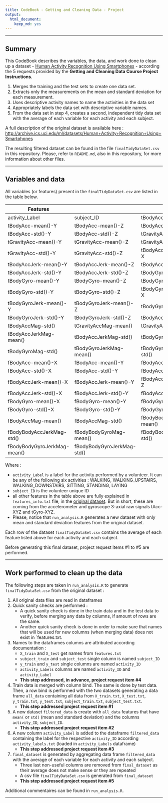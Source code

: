 ```yaml
---
title: CodeBook - Getting and Cleaning Data - Project
output: 
  html_document:
    keep_md: yes
---
```


---

## Summary

This CodeBook describes the variables, the data, and work done to clean up a dataset - [Human Activity Recognition Using Smartphones](https://d396qusza40orc.cloudfront.net/getdata%2Fprojectfiles%2FUCI%20HAR%20Dataset.zip ) - according the 5 requests provided by the **Getting and Cleaning Data Course Project Instructions**.

1. Merges the training and the test sets to create one data set.
2. Extracts only the measurements on the mean and standard deviation for each measurement. 
3. Uses descriptive activity names to name the activities in the data set
4. Appropriately labels the data set with descriptive variable names. 
5. From the data set in step 4, creates a second, independent tidy data set with the average of each variable for each activity and each subject.

A full description of the original dataset is available here :
<http://archive.ics.uci.edu/ml/datasets/Human+Activity+Recognition+Using+Smartphones>

The resulting filtered dataset can be found in the file `finalTidyDataSet.csv` in this repository. Please, refer to `README.md`, also in this repository, for more information about other files.

---

## Variables and data
All variables (or features) present in the `finalTidyDataSet.csv` are listed in the table below.

| Features                    |                             |                            | 
|-----------------------------|-----------------------------|----------------------------|
| activity_Label              | subject_ID                  | tBodyAcc-mean()-X          | 
| tBodyAcc-mean()-Y           | tBodyAcc-mean()-Z           | tBodyAcc-std()-X           |    
| tBodyAcc-std()-Y            | tBodyAcc-std()-Z            | tGravityAcc-mean()-X       |  
| tGravityAcc-mean()-Y        | tGravityAcc-mean()-Z        | tGravityAcc-std()-X        |  
| tGravityAcc-std()-Y         | tGravityAcc-std()-Z         | tBodyAccJerk-mean()-X      |
| tBodyAccJerk-mean()-Y       | tBodyAccJerk-mean()-Z       | tBodyAccJerk-std()-X       |  
| tBodyAccJerk-std()-Y        | tBodyAccJerk-std()-Z        | tBodyGyro-mean()-X         |  
| tBodyGyro-mean()-Y          | tBodyGyro-mean()-Z          | tBodyGyro-std()-X          |  
| tBodyGyro-std()-Y           | tBodyGyro-std()-Z           | tBodyGyroJerk-mean()-X     |  
| tBodyGyroJerk-mean()-Y      | tBodyGyroJerk-mean()-Z      | tBodyGyroJerk-std()-X      |   
| tBodyGyroJerk-std()-Y       | tBodyGyroJerk-std()-Z       | tBodyAccMag-mean()         |   
| tBodyAccMag-std()           | tGravityAccMag-mean()       | tGravityAccMag-std()       |   
| tBodyAccJerkMag-mean()      | tBodyAccJerkMag-std()       | tBodyGyroMag-mean()        |   
| tBodyGyroMag-std()          | tBodyGyroJerkMag-mean()     | tBodyGyroJerkMag-std()     |   
| fBodyAcc-mean()-X           | fBodyAcc-mean()-Y           | fBodyAcc-mean()-Z          |   
| fBodyAcc-std()-X            | fBodyAcc-std()-Y            | fBodyAcc-std()-Z           |   
| fBodyAccJerk-mean()-X       | fBodyAccJerk-mean()-Y       | fBodyAccJerk-mean()-Z      |   
| fBodyAccJerk-std()-X        | fBodyAccJerk-std()-Y        | fBodyAccJerk-std()-Z       |   
| fBodyGyro-mean()-X          | fBodyGyro-mean()-Y          | fBodyGyro-mean()-Z         |   
| fBodyGyro-std()-X           | fBodyGyro-std()-Y           | fBodyGyro-std()-Z          |   
| fBodyAccMag-mean()          | fBodyAccMag-std()           | fBodyBodyAccJerkMag-mean() | 
| fBodyBodyAccJerkMag-std()   | fBodyBodyGyroMag-mean()     | fBodyBodyGyroMag-std()     |
| fBodyBodyGyroJerkMag-mean() | fBodyBodyGyroJerkMag-std()  |                            |

Where :

* `activity_Label` is a label for the activity performed by a volunteer. It can be any of the following six activities : WALKING, WALKING_UPSTAIRS, WALKING_DOWNSTAIRS, SITTING, STANDING, LAYING
* `subject_ID` is the volunteer unique ID
* all other features in the table above are fully explained in `features_info.txt` file, in the [original dataset](https://d396qusza40orc.cloudfront.net/getdata%2Fprojectfiles%2FUCI%20HAR%20Dataset.zip). But in short, these are coming from the accelerometer and gyroscope 3-axial raw signals tAcc-XYZ and tGyro-XYZ.
* Please, notice that `run_analysis.R` generates a new dataset with only mean and standard deviation features from the original dataset. 

Each row of the dataset `finalTidyDataSet.csv` contains the average of each feature listed above for each activity and each subject.

Before generating this final dataset, project request items #1 to #5 are performed. 

---

## Work performed to clean up the data

The following steps are taken in `run_analysis.R` to generate `finalTidyDataSet.csv` from the original dataset :

1. All original data files are read in dataframes  
2. Quick sanity checks are performed :
    + A quick sanity check is done in the train data and in the test data to verify, before merging any data by columns, if amount of rows are the same.
    + Another quick sanity check is done in order to make sure that names that will be used for new columns (when merging data) does not exist in `features.txt.
3. Names to the dataframes columns are attributed according documentation :
    + `X_train` and `X_test` get names from `features.txt`
    + `subject_train` and `subject_test` single column is named `subject_ID`
    + `y_train` and `y_test` single columns are named `activity_ID`
    + `activity_Labels` columns are named `activity_ID` and `activity_Label`
    + **This step addressed, in advance, project request item #4**
4. Train data is merged with column bind. The same is done by test data. Then, a row bind is performed with the two datasets generating a data frame `all_data` containing all data from `X_train.txt`, `X_test.txt`, `y_train.txt`, `y_test.txt`, `subject_train.txt`, `subject_test.txt`.
    + **This step addressed project request item #1**
5. A new dataset `filtered_data` is create with `all_data` features that have `mean(` or `std(` (mean and standard deviation) and the columns `activity_ID`, `subject_ID`.
    + **This step addressed project request item #2**
6. A new column `activity_Label` is added to the dataframe `filtered_data` containing the label for the respective `activity_ID` according `activity_labels.txt` (loaded in `activity_Labels` dataframe)
    + **This step addressed project request item #3**
7. `final_dataset` is generated by aggregating data frame `filtered_data` with the average of each variable for each activity and each subject.
    + Three last non-useful columns are removed from `final_dataset` as their average does not make sense or they are repeated
    + A csv file `finalTidyDataSet.csv` is generated from `final_dataset`
    + **This step addressed project request item #5**

Additional commentaires can be found in `run_analysis.R`.

---


